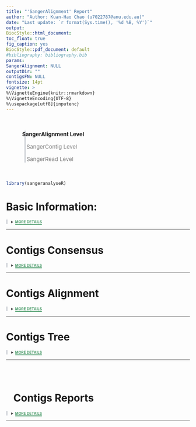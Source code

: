 ```yaml
---
title: "'SangerAlignment' Report"
author: "Author: Kuan-Hao Chao (u7022787@anu.edu.au)"
date: "Last update: `r format(Sys.time(), '%d %B, %Y')`"
output: 
  BiocStyle::html_document:
    toc_float: true
    fig_caption: yes
  BiocStyle::pdf_document: default
#bibliography: bibliography.bib
params:
  SangerAlignment: NULL
  outputDir: ""
  contigsFN: NULL
fontsize: 14pt
vignette: >
  %\VignetteEngine{knitr::rmarkdown}
  %\VignetteEncoding{UTF-8}
  %\usepackage[utf8]{inputenc}
---
```


<link rel="stylesheet" href="https://cdnjs.cloudflare.com/ajax/libs/font-awesome/4.7.0/css/font-awesome.min.css">

<div style="margin-left:50px; padding-left:-50;margin-top:50px; margin-bottom:50px; border-left: 4px solid #d3d6db;">
<p style = "font-size: 15px; font-weight: bold; margin-left:-20px"><i class="fa fa-arrow-circle-right" style="margin-right: 10px; color: green"></i>SangerAlignment Level</p>
<p style="font-size: 15px; margin-left: 2px; color: gray;">SangerContig Level</p>
<p style='font-size: 15px; margin-left: 2px; color: gray;'>SangerRead Level</p>
</div>

```r
library(sangeranalyseR)
```

# Basic Information:
<details class="description"><summary data-open="CLOSE" data-close="MORE DETAILS"></summary>
<div style="overflow: scroll;">
<ul style="list-style-type:disc;">
  <li>**Output Directory : **  <span>*`r params$outputDir`*</span></li>

  <li>**Input Parent Directory : **  <span><i>`r dirname(params$SangerAlignment@parentDirectory)`</i></span></li>

  <li>**Trimming Method : **  <span>*`r params$SangerAlignment@contigList[[1]]@trimmingMethodSC`*</span></li>
  
  <li>**Forward Reads Suffix Regex : **  <span>*`r params$SangerAlignment@suffixForwardRegExp`*</span></li>

  <li>**Reverse Reads Suffic Regex : **  <span>*`r params$SangerAlignment@suffixReverseRegExp`*</span></li>
  
  <li>**Minimum Fraction Call (SA) : **  <span>*`r params$SangerAlignment@minFractionCallSA`*</span></li>
  
  <li>**Maximum Fraction Lost (SA) : **  <span>*`r params$SangerAlignment@maxFractionLostSA`*</span></li>
  
</ul>
</div>
</details>

---

# Contigs Consensus

<details class="description"><summary data-open="CLOSE" data-close="MORE DETAILS"></summary>
<h3> Primary Sequence </h3>
<div style="overflow: scroll;">
<br>
```r
contigSeqsCon <- unlist(strsplit(as.character(params$SangerAlignment@contigsConsensus), ""))
contigSeqsConDF <- data.frame(t(data.frame(contigSeqsCon)), stringsAsFactors = FALSE)
colnames(contigSeqsConDF) <- substr(colnames(contigSeqsConDF), 2, 100)
rownames(contigSeqsConDF) <- NULL
AstyleList <- SetCharStyleList(contigSeqsConDF, "A", "#1eff00")
TstyleList <- SetCharStyleList(contigSeqsConDF, "T", "#ff7a7a")
CstyleList <- SetCharStyleList(contigSeqsConDF, "C", "#7ac3ff")
GstyleList <- SetCharStyleList(contigSeqsConDF, "G", "#c9c9c9")
styleList <- c(AstyleList, TstyleList, CstyleList, GstyleList)
suppressWarnings(suppressMessages(
    excelTable(data = contigSeqsConDF, defaultColWidth = 30,
               editable = FALSE, rowResize = FALSE,
               columnResize = FALSE, allowInsertRow = FALSE,
               allowInsertColumn = FALSE, allowDeleteRow = FALSE,
               allowDeleteColumn = FALSE, allowRenameColumn = FALSE,
               style = styleList, loadingSpin = TRUE)
))
```
</div>
</details>

---

# Contigs Alignment

<details class="description"><summary data-open="CLOSE" data-close="MORE DETAILS"></summary>
<div style='overflow: scroll;'>
```r
browseSeqHTML <- file.path(params$outputDir, "Contigs_Alignment_BrowseSeqs.html")
BrowseSeqs(DNAStringSet(params$SangerAlignment@contigsAlignment),
           openURL=FALSE, htmlFile=browseSeqHTML)
shiny::includeHTML(browseSeqHTML)
```
</div>
</details>

---

# Contigs Tree

<details class="description"><summary data-open="CLOSE" data-close="MORE DETAILS"></summary>
<div style="overflow: scroll;">
```r
if (params$SangerAlignment@contigsTree$tip.label == '') {
  cat("<p style='font-size: 13px; font-weight:bold'> The number of contigs is less than 3, so tree is not created. </p>")
} else {
  plot(params$SangerAlignment@contigsTree) 
}
```
</div>
</details>

---

<br>
<br>
<h1 style="font-weight: bold; color:"><i style="margin-left: 20px" class="fa fa-chevron-circle-right"></i> Contigs Reports </h1>

<details class="description"><summary data-open="CLOSE" data-close="MORE DETAILS"></summary>
<ul style="list-style-type:disc;">
```r
if (!is.null(params$contigsFN)) {
  for (i in 1:length(params$contigsFN)){
      cat('<li style = "margin-top: 35px; font-weight: bold">')
      cat('<a style = "margin-top: -10px" role="button" class="btn btn-info" href="',   file.path(".", basename(dirname(params$contigsFN[[i]])), basename(params$contigsFN[[i]])), '">')
      cat(paste0('Go to Contig: "', basename(params$SangerAlignment@contigList[[i]]@contigName), '" Report'))
      cat('</a>\n') 
      cat('</li>')
  }
}
```
</ul>
```r
if (is.null(params$contigsFN)) {
    cat("<p style='font-size: 13px; font-weight:bold'> 'includeSangerContig' is 'FALSE'. Contigs are not included in this report. </p>")
}
```
</details>

---


<style>
li{
    margin-top: 16px;
}
li:first-child {
    margin-top:0;
}

.tab {position:absolute;left:380px; }

.jexcel_content { 
    height: 60px !important;
}

details.description[open] summary::after {
  content: attr(data-open);
  color: #d45050;
  border-bottom: 2px solid #d45050;
}

details.description:not([open]) summary::after {
  content: attr(data-close);
  color: #4c9c6b;
  border-bottom: 2px solid #4c9c6b;
}

.description {
border-left: 4px solid #d3d6db;
padding-left: 10px;
}
.description summary{
  font-weight: bold;
  font-size: 10px;
  color: #383838;
}

span {
  white-space:nowrap;
}

pre {
  display: inline-block;
}
</style>
